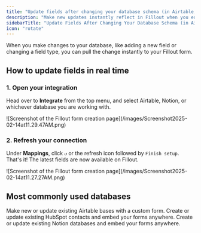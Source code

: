```yaml
---
title: "Update fields after changing your database schema (in Airtable, Notion, etc.)"
description: "Make new updates instantly reflect in Fillout when you edit your database in Airtable, Notion, and more."
sidebarTitle: "Update Fields After Changing Your Database Schema (in Airtable, Notion, etc.)"
icon: "rotate"
---
```


When you make changes to your database, like adding a new field or changing a field type, you can pull the change instantly to your Fillout form.

## How to update fields in real time

### 1. Open your integration

Head over to **Integrate** from the top menu, and select Airtable, Notion, or whichever database you are working with.

<Frame>
  ![Screenshot of the Fillout form creation page](/images/Screenshot2025-02-14at11.29.47AM.png)
</Frame>

### 2. Refresh your connection

Under **Mappings**, click `↺` or the refresh icon followed by `Finish setup`. That's it\! The latest fields are now available on Fillout.

<Frame>
  ![Screenshot of the Fillout form creation page](/images/Screenshot2025-02-14at11.27.27AM.png)
</Frame>

## Most commonly used databases

<CardGroup cols={3}>
  <Card title="Create an Airtable form" icon="table-layout" iconType="regular" color="#FFC738" href="/airtable">
    Make new or update existing Airtable bases with a custom form.
  </Card>
  <Card title="Create a HubSpot form" icon="hubspot" iconType="regular" color="#FFC738" href="/hubspot">
    Create or update existing HubSpot contacts and embed your forms anywhere.
  </Card>
  <Card title="Create a Notion form" icon="cube" iconType="regular" color="#FFC738" href="/notion">
    Create or update existing Notion databases and embed your forms anywhere.
  </Card>
</CardGroup>

